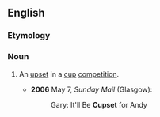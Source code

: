 ==English==

===Etymology===
{{blend|cup|upset|lang=en}}

===Noun===
{{en-noun}}

# {{context|sports|British|slang|lang=en}} An [[upset]] in a [[cup]] [[competition]].
#* '''2006''' May 7, ''Sunday Mail'' (Glasgow):
#*: Gary: It'll Be '''Cupset''' for Andy